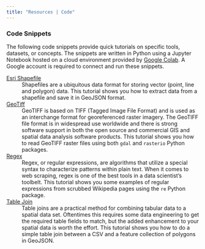 ```yaml
---
title: "Resources | Code"
---
```


### Code Snippets
The following code snippets provide quick tutorials on specific tools, datasets, or concepts.
The snippets are written in Python using a Jupyter Notebook hosted on a cloud environment provided by [Google Colab](https://colab.research.google.com/).
A Google account is required to connect and run these snippets.


[Esri Shapefile](https://colab.research.google.com/drive/1cpGqlV0KQlqRO6MugpJKc9xsycZ9Iqyb?usp=sharing)
:   Shapefiles are a ubiquitous data format for storing vector (point, line and polygon) data.
    This tutorial shows you how to extract data from a shapefile and save it in GeoJSON format.

[GeoTiff](https://colab.research.google.com/drive/1JjcfIEMJzl90cD49REsHELyUzXgSeJ8d?usp=sharing)
:   GeoTIFF is based on TIFF (Tagged Image File Format) and is used as an interchange format for georeferenced raster imagery.
    The GeoTIFF file format is in widespread use worldwide and there is strong software support in both the open source and commercial GIS and spatial data analysis software products.
    This tutorial shows you how to read GeoTIFF raster files using both `gdal` and `rasterio` Python packages.

[Regex](https://colab.research.google.com/drive/1BkAjz5rR-KTMDvjahNtksdqZxODKCSi7?usp=sharing)
:   Regex, or regular expressions, are algorithms that utilize a special syntax to characterize patterns within plain text.
    When it comes to web scraping, regex is one of the best tools in a data scientist's toolbelt.
    This tutorial shows you some examples of regular expressions from scrubbed Wikipedia pages using the `re` Python package.

[Table Join](https://colab.research.google.com/drive/1GZlA45aSjI6hO4rD7cgkNv5PuiVZgB2k?usp=sharing)
:   Table joins are a practical method for combining tabular data to a spatial data set.
    Oftentimes this requires some data engineering to get the required table fields to match, but the added enhancement to your spatial data is worth the effort.
    This tutorial shows you how to do a simple table join between a CSV and a feature collection of polygons in GeoJSON.
